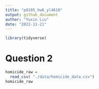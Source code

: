```yaml
---
title: "p8105_hw6_yl4610"
output: github_document
author: "Yuxin Liu"
date: "2022-11-21"
---
```


```r
library(tidyverse)
```

# Question 2
```r
homicide_raw = 
  read_csv( "./data/homicide_data.csv") 
homicide_raw 
```

